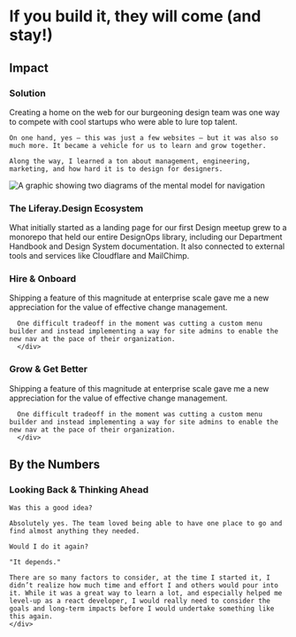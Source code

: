 
# If you build it, they will come (and stay!)

<Device
  beforeVideo="/projects/design-site/profile-video.mp4"
  beforeSrc="/projects/design-site/profile-video-poster.png"
  width={1600}
  height={800}
  autoplay={true}
  loop={true}
  className="!col-span-full"
/>

<div className="mt-40" />

<Summary
  problem={
    'Hiring good designers for an enterprise software company is a perennial challenge, especially if your corporate website has all of the constraints of the typical corporate website. \n Once you hire a good designer — how do you onboard, grow, and retain them? '
  }
  role={
    'As one of the Design Managers on the team, I contributed to the content strategy and design. In my spare time, I was the lead developer for the site, contributing over 250k lines of code.'
  }
  contributions={[
    'Content Strategy',
    'Information Architecture ',
    'Wireframing',
    'Interaction Design',
    'Prototyping',
    'Usability Testing',
    'Quality Assurance',
    'Frontend Development',
    'JSX / SCSS / MDX',
  ]}
/>

<div className="grid grid-cols-subgrid gap-8 mt-32">
  <h2 className="small-caps max-md:col-span-5 mt-6">Impact</h2>
  <div className="flex flex-col sm:flex-row gap-4 md:gap-8 flex-wrap col-span-full lg:col-span-7">
    <ImpactCard
      className="flex-2"
      title="Reduced Time to Hire"
      importantNumber={300}
      content="From Months to Weeks"
    />
    <ImpactCard
      className="flex-2"
      title="Designer Retention"
      importantNumber={240}
      content="Significantly over industry average"
    />
    <ImpactCard
      className="flex-1"
      title="Good Designers Hired"
      importantNumber={40}
      arrow="none"
      numberType="integer"
      content="From 2018 to 2023"
    />
  </div>
</div>

<div className="grid grid-cols-subgrid gap-8 mt-40">
  <h3 className="small-caps max-md:col-span-5 mt-0.5">Solution</h3>
  <div className="col-span-3">
    Creating a home on the web for our burgeoning design team was one way to compete with cool startups who were able to lure top talent.
    
    On one hand, yes — this was just a few websites — but it was also so much more. It became a vehicle for us to learn and grow together.
    
    Along the way, I learned a ton about management, engineering, marketing, and how hard it is to design for designers.

   </div>

  <Image
    src="/projects/design-site/commits.png"
    alt="A graphic showing two diagrams of the mental model for navigation"
    width={752}
    height={458}
    className="col-span-3 -mt-4 rounded-lg ml-16 outline outline-1 outline-text/20 -outline-offset-1"
  />
</div>

<div className="grid grid-cols-subgrid gap-8 my-40">
  <div className="col-span-full lg:col-span-2">
    <div className="top-14 sticky flex flex-col gap-8">
    <h3 className="small-caps mt-1.5">The Liferay.Design Ecosystem</h3>
    <div className="">
      What initially started as a landing page for our first Design meetup grew to a monorepo that held our entire DesignOps library, including our Department Handbook and Design System documentation. It also connected to external tools and services like Cloudflare and MailChimp.
      </div>
    </div>

  </div>
  <div className="max-lg:col-start-1 col-span-6 flex flex-col gap-40">
    <Device
      beforeSrc="/projects/design-site/home-desktop.png"
      alt="Auto translate interface in action"
      width={1200}
      height={800}
      caption='Experimenting with a multi-layer sidebar &mdash; testing revealed no improvement in task success.'
    />
    <Device
      beforeSrc="/projects/design-site/404.png"
      alt="Auto translate interface in action"
      width={1200}
      height={800}
      caption='Experimenting with a multi-layer sidebar &mdash; testing revealed no improvement in task success.'
    />
    <Device
      variant="tabs"
      beforeSrc="/projects/design-site/mobile-update.png"
      afterVideo="/projects/design-site/carousel.mp4"
      afterSrc="/projects/design-site/after.png"
      afterAlt="Video showing the new navigation interface"
      afterLabel='Designer Profile'
      beforeLabel='Mobile Version'
      width={1600}
      height={800}
      className="!col-span-full"
      autoplay={true}
      loop={true}
      caption='Profiles for the designers'
    />
    <Device
      beforeSrc="/projects/design-site/handbook.png"
      alt="Auto translate interface in action"
      width={1200}
      height={800}
      caption='Experimenting with a multi-layer sidebar &mdash; testing revealed no improvement in task success.'
    />
  </div>
</div>

<div className="grid grid-cols-subgrid gap-8 my-40">
  <div className="col-span-full lg:col-span-2">
    <div className="top-14 sticky flex flex-col gap-8">
    <h3 className="small-caps mt-1.5">Hire & Onboard</h3>
    <div className="">
      Shipping a feature of this magnitude at enterprise scale gave me a new appreciation for the value of effective change management.
      
      One difficult tradeoff in the moment was cutting a custom menu builder and instead implementing a way for site admins to enable the new nav at the pace of their organization. 
      </div>
</div>

  </div>
  <div className="max-lg:col-start-1 col-span-6 flex flex-col gap-8"> 
    <Device
      beforeSrc="/projects/design-site/article.png"
      beforeAlt="Auto translate interface in action"
      width={1200}
      height={800}
      caption='Generating a lot of ideas and holding them loosely is essential to not getting stuck &mdash; this drag-n-drop builder was one idea left on the editing room floor.'
      className='mb-40'
    />
    <Device
      beforeSrc="/projects/design-site/events.png"
      beforeAlt="Auto translate interface in action"
      width={1200}
      height={800}
      caption='Generating a lot of ideas and holding them loosely is essential to not getting stuck &mdash; this drag-n-drop builder was one idea left on the editing room floor.'
      className='mb-40'
    />
    <Device
      beforeSrc="/projects/design-site/newsletter.png"
      beforeAlt="Auto translate interface in action"
      width={1200}
      height={800}
      caption='Generating a lot of ideas and holding them loosely is essential to not getting stuck &mdash; this drag-n-drop builder was one idea left on the editing room floor.'
      className='mb-40'
    />
    <Device
      beforeSrc="/projects/design-site/job-ad.png" 
      beforeAlt="final view of the modular nav"
      width={1200}
      height={800}
      caption='The final version we shipped included a user-friendly way for admins to toggle the new nav.'
      className='mb-40'
    />
    <Device
      beforeSrc="/projects/design-site/onboarding.png" 
      beforeAlt="final view of the modular nav"
      width={1200}
      height={800}
      caption='The final version we shipped included a user-friendly way for admins to toggle the new nav.'
      className='mb-40'
    />
    <Device
      beforeSrc="/projects/design-site/team.png" 
      beforeAlt="final view of the modular nav"
      width={1200}
      height={800}
      caption='The final version we shipped included a user-friendly way for admins to toggle the new nav.'
      className='mb-40'
    />
  </div>
</div>

<div className="grid grid-cols-subgrid gap-8 my-40">
  <div className="col-span-full lg:col-span-2">
    <div className="top-14 sticky flex flex-col gap-8">
    <h3 className="small-caps mt-1.5">Grow & Get Better</h3>
    <div className="">
      Shipping a feature of this magnitude at enterprise scale gave me a new appreciation for the value of effective change management.
      
      One difficult tradeoff in the moment was cutting a custom menu builder and instead implementing a way for site admins to enable the new nav at the pace of their organization. 
      </div>
</div>

  </div>
  <div className="max-lg:col-start-1 col-span-6 flex flex-col gap-8"> 
    <Device
      beforeSrc="/projects/design-site/career-paths.png"
      beforeAlt="Auto translate interface in action"
      width={1200}
      height={800}
      caption='Generating a lot of ideas and holding them loosely is essential to not getting stuck &mdash; this drag-n-drop builder was one idea left on the editing room floor.'
      className='mb-40'
    />
    <Device
      beforeSrc="/projects/design-site/best-practices.png"
      beforeAlt="Auto translate interface in action"
      width={1200}
      height={800}
      caption='Generating a lot of ideas and holding them loosely is essential to not getting stuck &mdash; this drag-n-drop builder was one idea left on the editing room floor.'
      className='mb-40'
    />
    <Device
      beforeSrc="/projects/design-site/enable-menu.png" 
      beforeVideo="/projects/design-site/promotions.mp4"
      beforeAlt="final view of the modular nav"
      autoplay={true}
      loop={true}
      width={1200}
      height={800}
      caption='The final version we shipped included a user-friendly way for admins to toggle the new nav.'
      className='mb-40'
    />
  </div>
</div>

<div className="grid grid-cols-subgrid gap-8 mt-32">
  <h2 className="small-caps max-md:col-span-5 mt-6">By the Numbers</h2>
  <div className="flex flex-col sm:flex-row gap-4 md:gap-8 flex-wrap col-span-full lg:col-span-7">
    <ImpactCard
      className="flex-2"
      title="Newsletter Subscribers"
      importantNumber={170}
      numberType="integer"
      content="Significantly over industry average"
      arrow="none"
    />
    <ImpactCard
      className="flex-4"
      title="Weekly Visitors"
      importantNumber={1000}
      numberType="integer"
      arrow="none"
      content="From Months to Weeks"
    />
    <ImpactCard
      className="flex-1"
      title="Millions of Page Views"
      importantNumber={1}
      arrow="none"
      numberType="integer"
      content="From 2018 to 2023"
    />
  </div>
</div>

<div className="grid grid-cols-subgrid gap-8 my-40">
  <div className="col-span-full lg:col-span-3">
    <h3 className="small-caps my-8">Looking Back & Thinking Ahead</h3>

    Was this a good idea?

    Absolutely yes. The team loved being able to have one place to go and find almost anything they needed.

    Would I do it again?

    "It depends."

    There are so many factors to consider, at the time I started it, I didn’t realize how much time and effort I and others would pour into it. While it was a great way to learn a lot, and especially helped me level-up as a react developer, I would really need to consider the goals and long-term impacts before I would undertake something like this again.
    </div>

</div>
